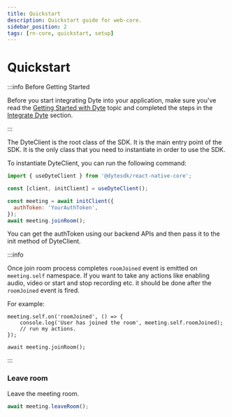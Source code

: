```yaml
---
title: Quickstart
description: Quickstart guide for web-core.
sidebar_position: 2
tags: [rn-core, quickstart, setup]
---
```


# Quickstart

:::info Before Getting Started

Before you start integrating Dyte into your application, make sure you've read
the [Getting Started with Dyte](/getting-started) topic and completed the steps
in the [Integrate Dyte](/getting-started#integrate-dyte) section.

:::

The DyteClient is the root class of the SDK. It is the main entry point of the
SDK. It is the only class that you need to instantiate in order to use the SDK.

To instantiate DyteClient, you can run the following command:

```js
import { useDyteClient } from '@dytesdk/react-native-core';

const [client, initClient] = useDyteClient();

const meeting = await initClient({
  authToken: 'YourAuthToken',
});
await meeting.joinRoom();
```

You can get the authToken using our backend APIs and then pass it
to the init method of DyteClient.

:::info

Once join room process completes `roomJoined` event is emitted on `meeting.self`
namespace. If you want to take any actions like enabling audio, video or start
and stop recording etc. it should be done after the `roomJoined` event is fired.

For example:

    meeting.self.on('roomJoined', () => {
        console.log('User has joined the room', meeting.self.roomJoined);
        // run my actions.
    });

    await meeting.joinRoom();

:::

### Leave room

Leave the meeting room.

```js
await meeting.leaveRoom();
```
